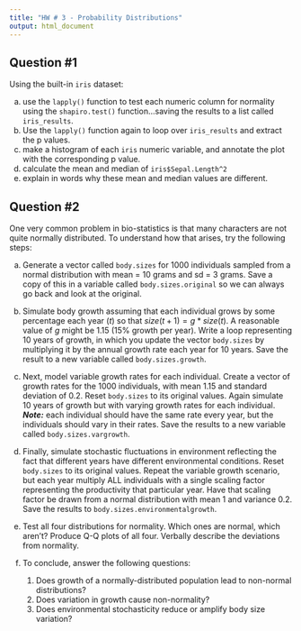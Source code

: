 ```yaml
---
title: "HW # 3 - Probability Distributions"
output: html_document
---
```


## Question #1

Using the built-in `iris` dataset:

a) use the `lapply()` function to test each numeric column for normality using the `shapiro.test()` function...saving the results to a list called `iris_results`. 
b) Use the `lapply()` function again to loop over `iris_results` and extract the p values.  
c) make a histogram of each `iris` numeric variable, and annotate the plot with the corresponding p value.
d) calculate the mean and median of `iris$Sepal.Length^2`
e) explain in words why these mean and median values are different.

## Question #2

One very common problem in bio-statistics is that many characters are not quite normally distributed. To understand how that arises, try the following steps:

a) Generate a vector called `body.sizes` for 1000 individuals sampled from a normal distribution with mean = 10 grams and sd = 3 grams. Save a copy of this in a variable called `body.sizes.original` so we can always go back and look at the original. 

b) Simulate body growth assuming that each individual grows by some percentage each year ($t$) so that $size(t+1) = g*size(t)$. A reasonable value of $g$ might be 1.15 (15% growth per year). Write a loop representing 10 years of growth, in which you update the vector `body.sizes` by multiplying it by the annual growth rate each year for 10 years. Save the result to a new variable called `body.sizes.growth`.

c) Next, model variable growth rates for each individual. Create a vector of growth rates for the 1000 individuals, with mean 1.15 and standard deviation of 0.2. Reset `body.sizes` to its original values. Again simulate 10 years of growth but with varying growth rates for each individual. ***Note:*** each individual should have the same rate every year, but the individuals should vary in their rates. Save the results to a new variable called `body.sizes.vargrowth`.

d) Finally, simulate stochastic fluctuations in environment reflecting the fact that different years have different environmental conditions. Reset `body.sizes` to its original values. Repeat the variable growth scenario, but each year multiply ALL individuals with a single scaling factor representing the productivity that particular year. Have that scaling factor be drawn from a normal distribution with mean 1 and variance 0.2. Save the results to `body.sizes.environmentalgrowth`.

e) Test all four distributions for normality. Which ones are normal, which aren’t? Produce Q-Q plots of all four. Verbally describe the deviations from normality.

f) To conclude, answer the following questions:

    1.  Does growth of a normally-distributed population lead to non-normal distributions?
    2.  Does variation in growth cause non-normality?
    3.  Does environmental stochasticity reduce or amplify body size variation?